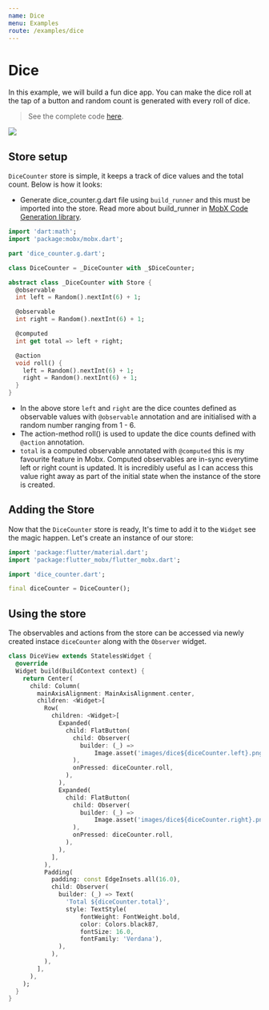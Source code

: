 ```yaml
---
name: Dice
menu: Examples
route: /examples/dice
---
```



# Dice
In this example, we will build a fun dice app. You can make the dice roll at the tap of a button and random count is generated with every roll of dice.

> See the complete code [here](https://github.com/giri-jeedigunta/dice-with-flutter-mobx).


<img src={diceJpg} />

## Store setup
`DiceCounter` store is simple, it keeps a track of dice values and the total count. Below is how it looks:

- Generate dice_counter.g.dart file using `build_runner` and this must be imported into the store. Read more about build_runner in [MobX Code Generation library](https://github.com/mobxjs/mobx.dart/tree/master/mobx_codegen).

```dart
import 'dart:math';
import 'package:mobx/mobx.dart';

part 'dice_counter.g.dart';

class DiceCounter = _DiceCounter with _$DiceCounter;

abstract class _DiceCounter with Store {
  @observable
  int left = Random().nextInt(6) + 1;

  @observable
  int right = Random().nextInt(6) + 1;

  @computed
  int get total => left + right;

  @action
  void roll() {
    left = Random().nextInt(6) + 1;
    right = Random().nextInt(6) + 1;
  }
}

```

- In the above store `left` and `right` are the dice countes defined as observable values with `@observable` annotation and are initialised with a random number ranging from 1 - 6. 
- The action-method roll() is used to update the dice counts defined with `@action` annotation.
- `total` is a computed observable annotated with `@computed` this is my favourite feature in Mobx. Computed observables are in-sync everytime left or right count is updated. It is incredibly useful as I can access this value right away as part of the initial state when the instance of the store is created.

## Adding the Store

Now that the `DiceCounter` store is ready, It's time to add it to the `Widget` see the magic happen. Let's create an instance of our store:

```dart
import 'package:flutter/material.dart';
import 'package:flutter_mobx/flutter_mobx.dart';

import 'dice_counter.dart';

final diceCounter = DiceCounter();

```
## Using the store

The observables and actions from the store can be accessed via newly created instace `diceCounter` along with the `Observer` widget.

```dart
class DiceView extends StatelessWidget {
  @override
  Widget build(BuildContext context) {
    return Center(
      child: Column(
        mainAxisAlignment: MainAxisAlignment.center,
        children: <Widget>[
          Row(
            children: <Widget>[
              Expanded(
                child: FlatButton(
                  child: Observer(
                    builder: (_) =>
                        Image.asset('images/dice${diceCounter.left}.png'),
                  ),
                  onPressed: diceCounter.roll,
                ),
              ),
              Expanded(
                child: FlatButton(
                  child: Observer(
                    builder: (_) =>
                        Image.asset('images/dice${diceCounter.right}.png'),
                  ),
                  onPressed: diceCounter.roll,
                ),
              ),
            ],
          ),
          Padding(
            padding: const EdgeInsets.all(16.0),
            child: Observer(
              builder: (_) => Text(
                'Total ${diceCounter.total}',
                style: TextStyle(
                    fontWeight: FontWeight.bold,
                    color: Colors.black87,
                    fontSize: 16.0,
                    fontFamily: 'Verdana'),
              ),
            ),
          ),
        ],
      ),
    );
  }
}

```